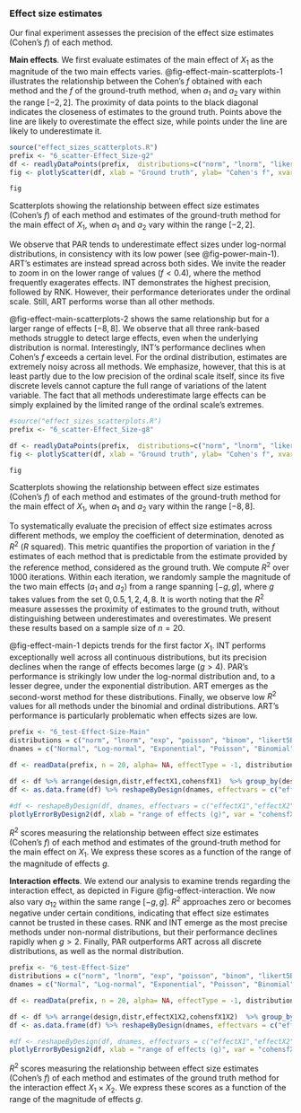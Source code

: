 ### Effect size estimates {#effect-sizes}
Our final experiment assesses the precision of the effect size estimates (Cohen's $f$) of each method. 

**Main effects**. We first evaluate estimates of the main effect of $X_1$ as the magnitude of the two main effects varies. @fig-effect-main-scatterplots-1 illustrates the relationship between the Cohen's $f$ obtained with each method and the $f$ of the ground-truth method, when $a_1$ and $a_2$ vary within the range $[-2, 2]$. The proximity of data points to the black diagonal indicates the closeness of estimates to the ground truth. Points above the line are likely to overestimate the effect size, while points under the line are likely to underestimate it. 

::: {#fig-effect-main-scatterplots-1}
```r
source("effect_sizes_scatterplots.R")
prefix <- "6_scatter-Effect_Size-g2"
df <- readlyDataPoints(prefix,  distributions=c("norm", "lnorm", "likert5B"), dnames = c("Normal", "Log-normal", "Ordinal (5 levels)")) %>% toCohensf()
fig <- plotlyScatter(df, xlab = "Ground truth", ylab= "Cohen's f", xvar = "fX1", max = 1.05)

fig
```
Scatterplots showing the relationship between effect size estimates (Cohen's $f$) of each method and estimates of the ground-truth method for the main effect of $X_1$, when $a_1$ and $a_2$ vary within the range $[-2, 2]$. 
:::

We observe that PAR tends to underestimate effect sizes under log-normal distributions, in consistency with its low power (see @fig-power-main-1). ART's estimates are instead spread across both sides. We invite the reader to zoom in on the lower range of values ($f < 0.4$), where the method frequently exagerates effects. INT demonstrates the highest precision, followed by RNK. However, their performance deteriorates under the ordinal scale. Still, ART performs worse than all other methods.

@fig-effect-main-scatterplots-2 shows the same relationship but for a larger range of effects $[-8, 8]$. We observe that all three rank-based methods struggle to detect large effects, even when the underlying distribution is normal. Interestingly, INT's performance declines when Cohen's $f$ exceeds a certain level. For the ordinal distribution, estimates are extremely noisy across all methods. We emphasize, however, that this is at least partly due to the low precision of the ordinal scale itself, since its five discrete levels cannot capture the full range of variations of the latent variable. The fact that all methods underestimate large effects can be simply explained by the limited range of the ordinal scale's extremes.

::: {#fig-effect-main-scatterplots-2}
```r
#source("effect_sizes_scatterplots.R")
prefix <- "6_scatter-Effect_Size-g8"

df <- readlyDataPoints(prefix,  distributions=c("norm", "lnorm", "likert5B"), dnames = c("Normal", "Log-normal", "Ordinal (5 levels)")) %>% toCohensf()
fig <- plotlyScatter(df, xlab = "Ground truth", ylab= "Cohen's f", xvar = "fX1", max = 4.05)

fig
```
Scatterplots showing the relationship between effect size estimates (Cohen's $f$) of each method and estimates of the ground-truth method for the main effect of $X_1$, when $a_1$ and $a_2$ vary within the range $[-8, 8]$. 
:::

To systematically evaluate the precision of effect size estimates across different methods, we employ the coefficient of determination, denoted as $R^2$ ($R$ squared). This metric quantifies the proportion of variation in the $f$ estimates of each method that is predictable from the estimate provided by the reference method, considered as the ground truth. We compute $R^2$ over 1000 iterations. Within each iteration, we randomly sample the magnitude of the two main effects ($a_1$ and $a_2$) from a range spanning $[-g, g]$, where $g$ takes values from the set ${0, 0.5, 1, 2, 4, 8}$. It is worth noting that the $R^2$ measure assesses the proximity of estimates to the ground truth, without distinguishing between underestimates and overestimates. We present these results based on a sample size of $n=20$.

@fig-effect-main-1 depicts trends for the first factor $X_1$. INT performs exceptionally well across all continuous distributions, but its precision declines when the range of effects becomes large ($g > 4$). PAR's performance is strikingly low under the log-normal distribution and, to a lesser degree, under the exponential distribution. ART emerges as the second-worst method for these distributions. Finally, we observe low $R^2$ values for all methods under the binomial and ordinal distributions. ART's performance is particularly problematic when effects sizes are low.  

::: {#fig-effect-main-1}
```r
prefix <- "6_test-Effect-Size-Main"
distributions = c("norm", "lnorm", "exp", "poisson", "binom", "likert5B")
dnames = c("Normal", "Log-normal", "Exponential", "Poisson", "Binomial", "Ordinal (5 levels)")

df <- readData(prefix, n = 20, alpha= NA, effectType = -1, distributions)

df <- df %>% arrange(design,distr,effectX1,cohensfX1)  %>% group_by(design,distr,effectX1)
df <- as.data.frame(df) %>% reshapeByDesign(dnames, effectvars = c("effectX1","effectX2","effectX1X2"), groupvars = c("distr","method","n"))

#df <- reshapeByDesign(df, dnames, effectvars = c("effectX1","effectX2","effectX1X2"))
plotlyErrorByDesign2(df, xlab = "range of effects (g)", var = "cohensfX1", xvar = "effectX1", min = -11, max = 103, ytitle = 'R squared')
```
$R^2$ scores measuring the relationship between effect size estimates (Cohen's $f$) of each method and estimates of the ground-truth method for the main effect on $X_1$. We express these scores as a function of the range of the magnitude of effects $g$.
:::


**Interaction effects**. We extend our analysis to examine trends regarding the interaction effect, as depicted in Figure @fig-effect-interaction. We now also vary $a_{12}$ within the same range $[-g, g]$. $R^2$ approaches zero or becomes negative under certain conditions, indicating that effect size estimates cannot be trusted in these cases. RNK and INT emerge as the most precise methods under non-normal distributions, but their performance declines rapidly when $g > 2$. Finally, PAR outperforms ART across all discrete distributions, as well as the normal distribution. 

::: {#fig-effect-interaction}
```r
prefix <- "6_test-Effect-Size"
distributions = c("norm", "lnorm", "exp", "poisson", "binom", "likert5B")
dnames = c("Normal", "Log-normal", "Exponential", "Poisson", "Binomial", "Ordinal (5 levels)")

df <- readData(prefix, n = 20, alpha= NA, effectType = -1, distributions)

df <- df %>% arrange(design,distr,effectX1X2,cohensfX1X2)  %>% group_by(design,distr,effectX1X2)
df <- as.data.frame(df) %>% reshapeByDesign(dnames, effectvars = c("effectX1","effectX2","effectX1X2"), groupvars = c("distr","method","n"))

#df <- reshapeByDesign(df, dnames, effectvars = c("effectX1","effectX2","effectX1X2"))
plotlyErrorByDesign2(df, xlab = "range of effects (g)", var = "cohensfX1X2", xvar = "effectX1X2", min = -51, max = 105, ytitle = 'R squared')
```
$R^2$ scores measuring the relationship between effect size estimates (Cohen's $f$) of each method and estimates of the ground truth method for the interaction effect $X_1 \times X_2$. We express these scores as a function of the range of the magnitude of effects $g$.
:::